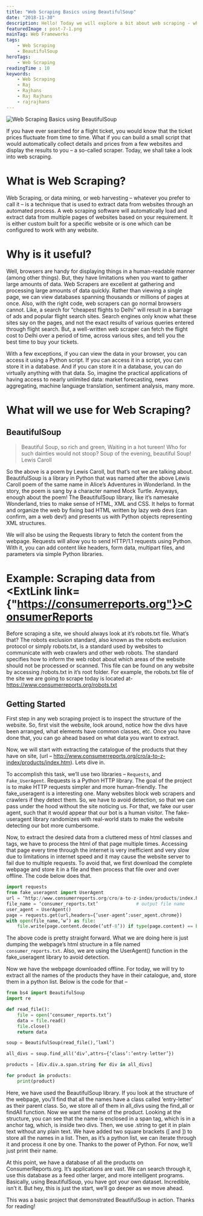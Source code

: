 ```yaml
---
title: "Web Scraping Basics using BeautifulSoup"
date: "2018-11-30"
description: Hello! Today we will explore a bit about web scraping - what it is, why is it useful, and how it's implemented. As an example, we shall harvest some data from a website called Consumer Reports.
featuredImage : post-7-1.png
mainTag: Web Frameworks
tags:
    - Web Scraping
    - BeautifulSoup
heroTags:
    - Web Scraping
readingTime : 10
keywords:
    - Web Scraping
    - Raj
    - Rajhans
    - Raj Rajhans
    - rajrajhans
---
```


![Web Scraping Basics using BeautifulSoup](post-7-2.png)

If you have ever searched for a flight ticket, you would know that the ticket prices fluctuate from time to time. What if you can build a small script that would automatically collect details and prices from a few websites and display the results to you – a so-called scraper. Today, we shall take a look into web scraping.

# What is Web Scraping?

Web Scraping, or data mining, or web harvesting – whatever you prefer to call it – is a technique that is used to extract data from websites through an automated process. A web scraping software will automatically load and extract data from multiple pages of websites based on your requirement. It is either custom built for a specific website or is one which can be configured to work with any website.

# Why is it useful?

Well, browsers are handy for displaying things in a human-readable manner (among other things). But, they have limitations when you want to gather large amounts of data. Web Scrapers are excellent at gathering and processing large amounts of data quickly. Rather than viewing a single page, we can view databases spanning thousands or millions of pages at once. Also, with the right code, web scrapers can go normal browsers cannot. Like, a search for “cheapest flights to Delhi” will result in a barrage of ads and popular flight search sites. Search engines only know what these sites say on the pages, and not the exact results of various queries entered through flight search. But, a well-written web scraper can fetch the flight cost to Delhi over a period of time, across various sites, and tell you the best time to buy your tickets.

With a few exceptions, if you can view the data in your browser, you can access it using a Python script. If you can access it in a script, you can store it in a database. And if you can store it in a database, you can do virtually anything with that data. So, imagine the practical applications of having access to nearly  unlimited data: market forecasting, news aggregating, machine language translation, sentiment analysis, many more.

# What will we use for Web Scraping?

## BeautifulSoup

> Beautiful Soup, so rich and green,
> Waiting in a hot tureen!
> Who for such dainties would not stoop?
> Soup of the evening, beautiful Soup!
> <span>Lewis Caroll</span>

So the above is a poem by Lewis Caroll, but that’s not we are talking about. BeautifulSoup is a library in Python that was named after the above Lewis Caroll poem of the same name in Alice’s Adventures in Wonderland. In the story, the poem is sang by a character named Mock Turtle. Anyways, enough about the poem! The BeautifulSoup library, like it’s namesake Wonderland, tries to make sense of HTML, XML and CSS. It helps to format and organize the web by fixing bad HTML written by lazy web devs (can confirm, am a web dev!) and presents us with Python objects representing XML structures.

We will also be using the Requests library to fetch the content from the webpage. Requests will allow you to send HTTP/1.1 requests using Python. With it, you can add content like headers, form data, multipart files, and parameters via simple Python libraries.

# Example: Scraping data from <ExtLink link={"https://consumerreports.org"}>ConsumerReports</ExtLink>

Before scraping a site, we should always look at it’s robots.txt file. What’s that? The robots exclusion standard, also known as the robots exclusion protocol or simply robots.txt, is a standard used by websites to communicate with web crawlers and other web robots. The standard specifies how to inform the web robot about which areas of the website should not be processed or scanned. This file can be found on any website by accessing /robots.txt in it’s root folder. For example, the robots.txt file of the site we are going to scrape today is located at- <ExtLink link="https://www.consumerreports.org/robots.txt">https://www.consumerreports.org/robots.txt</ExtLink>

## Getting Started

First step in any web scraping project is to inspect the structure of the website. So, first visit the website, look around, notice how the divs have been arranged, what elements have common classes, etc. Once you have done that, you can go ahead based on what data you want to extract.

Now, we will start with extracting the catalogue of the products that they have on site, (url – <ExtLink link="http://www.consumerreports.org/cro/a-to-z-index/products/index.htm">http://www.consumerreports.org/cro/a-to-z-index/products/index.htm)</ExtLink>. Lets dive in.

To accomplish this task, we’ll use two libraries –  `Requests`, and `Fake_UserAgent`. Requests is a Python HTTP library. The goal of the project is to make HTTP requests simpler and more human-friendly. The fake_useragent is a interesting one. Many websites block web scrapers and crawlers if they detect them. So, we have to avoid detection, so that we can pass under the hood without the site noticing us. For that, we fake our user agent, such that it would appear that our bot is a human visitor.  The fake-useragent library randomizes with real-world stats to make the website detecting our bot more cumbersome.

Now, to extract the desired data from a cluttered mess of html classes and tags, we have to process the html of that page multiple times. Accessing that page every time through the internet is very inefficient and very slow due to limitations in internet speed and it may cause the website server to fail due to multiple requests. To avoid that, we first download the complete webpage and store it in a file and then process that file over and over offline. The code below does that.

```py
import requests
from fake_useragent import UserAgent
url = ‘http://www.consumerreports.org/cro/a-to-z-index/products/index.htm’                    # input your url here
file_name = ‘consumer_reports.txt’              # output file name
user_agent = UserAgent()
page = requests.get(url,headers={‘user-agent’:user_agent.chrome})
with open(file_name,’w’) as file:
    file.write(page.content.decode(‘utf-8’)) if type(page.content) == bytes else file.write(page.content)
```

The above code is pretty straight forward. What we are doing here is just dumping the webpage’s html structure in a file named `consumer_reports.txt`.  Also, we are using the UserAgent() function in the fake_useragent library to avoid detection.

Now we have the webpage downloaded offline. For today, we will try to extract all the names of the products they have in their catalogue, and, store them in a python list. Below is the code for that –

```py
from bs4 import BeautifulSoup
import re

def read_file():
    file = open(‘consumer_reports.txt’)
    data = file.read()
    file.close()
    return data

soup = BeautifulSoup(read_file(),’lxml’)

all_divs = soup.find_all(‘div’,attrs={‘class’:’entry-letter’})

products = [div.div.a.span.string for div in all_divs]

for product in products:
    print(product)
```

 Here, we have used the BeautifulSoup library. If you look at the structure of the webpage, you’ll find that all the names have a class called ‘entry-letter’ as their parent class. So, we store all of them in all_divs using the find_all or findAll function. Now we want the name of the product. Looking at the structure, you can see that the name is enclosed in a span tag, which is in a anchor tag, which, is inside two divs. Then, we use .string to get it in plain text without any plain text. We have added two square brackets ([ and ]) to store all the names in a list. Then, as it’s a python list, we can iterate through it and process it one by one. Thanks to the power of Python. For now, we’ll just print their name.

At this point, we have a database of all the products on ConsumerReports.org. It’s applications are vast. We can search through it, use this database as a feed other larger, and more intelligent programs. Basically, using BeautifulSoup, you have got your own dataset. Incredible, isn’t it. But hey, this is just the start, we’ll go deeper as we move ahead.

This was a basic project that demonstrated BeautifulSoup in action. Thanks for reading!
